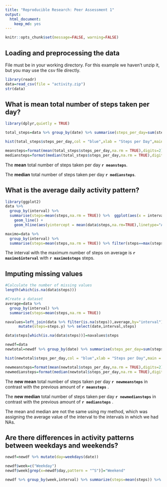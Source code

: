 ```yaml
---
title: "Reproducible Research: Peer Assessment 1"
output: 
  html_document: 
    keep_md: yes
---
```


```r
knitr::opts_chunk$set(message=FALSE, warning=FALSE)

```

## Loading and preprocessing the data

File must be in your working directory. For this example we haven't unzip it, but you may use the csv file directly. 

```r
library(readr)
data=read_csv(file = "activity.zip")
str(data)

```


## What is mean total number of steps taken per day?

```r
library(dplyr,quietly = TRUE)

total_steps=data %>% group_by(date) %>% summarise(steps_per_day=sum(steps,na.rm = T))

hist(total_steps$steps_per_day,col = "blue",xlab = "Steps per Day",main = "Histogram")


```


```r

meansteps=format(mean(total_steps$steps_per_day,na.rm = TRUE),digits=2)
mediansteps=format(median(total_steps$steps_per_day,na.rm = TRUE),digits=2)

```

The **mean** total number of steps taken per day **`r meansteps`**.  

The **median** total number of steps taken per day **`r mediansteps`**.  

## What is the average daily activity pattern?

```r
library(ggplot2)
data %>% 
  group_by(interval) %>% 
  summarise(steps=mean(steps,na.rm = TRUE)) %>%  ggplot(aes(x = interval,y=steps))+
    geom_line() + 
    geom_hline(aes(yintercept = mean(data$steps,na.rm=TRUE),linetype="Average"),color="blue",show.legend = TRUE)

maximo=data %>% 
  group_by(interval) %>% 
  summarise(steps=mean(steps,na.rm = TRUE)) %>% filter(steps==max(steps))
```
The interval with the maximum number of steps on average is **`r maximo$interval`** with **`r maximo$steps`** steps.  

## Imputing missing values
```r
#Calculate the number of missing values
length(which(is.na(data$steps)))

#Create a dataset
average=data %>% 
  group_by(interval) %>% 
  summarise(steps=mean(steps,na.rm = TRUE))

navalues=left_join(data %>% filter(is.na(steps)),average,by="interval") %>% 
      mutate(steps=steps.y) %>% select(date,interval,steps)

data$steps[which(is.na(data$steps))]=navalues$steps

newdf=data
newtotal=newdf %>% group_by(date) %>% summarise(steps_per_day=sum(steps,na.rm = T)) 

hist(newtotal$steps_per_day,col = "blue",xlab = "Steps per Day",main = "Histogram")

newmeansteps=format(mean(newtotal$steps_per_day,na.rm = TRUE),digits=2)
newmediansteps=format(median(newtotal$steps_per_day,na.rm = TRUE),digits=2)
```

The **new mean** total number of steps taken per day **`r newmeansteps`** in contrast with the previous amount of **`r meansteps`** .  

The **new median** total number of steps taken per day **`r newmediansteps`** in contrast with the previous amount of **`r mediansteps`** .  

The mean and median are not the same using my method, which was assigning the average value of the interval to the intervals in which we had NAs. 


## Are there differences in activity patterns between weekdays and weekends?

```r
newdf=newdf %>% mutate(day=weekdays(date)) 

newdf$week=c("Weekday")
newdf$week[grep(x=newdf$day,pattern = "^S")]="Weekend"

newdf %>% group_by(week,interval) %>% summarize(steps=mean(steps)) %>%  ggplot(aes(interval,steps)) + geom_line(aes(color=week),show.legend = FALSE) + facet_grid(.~week)


```

